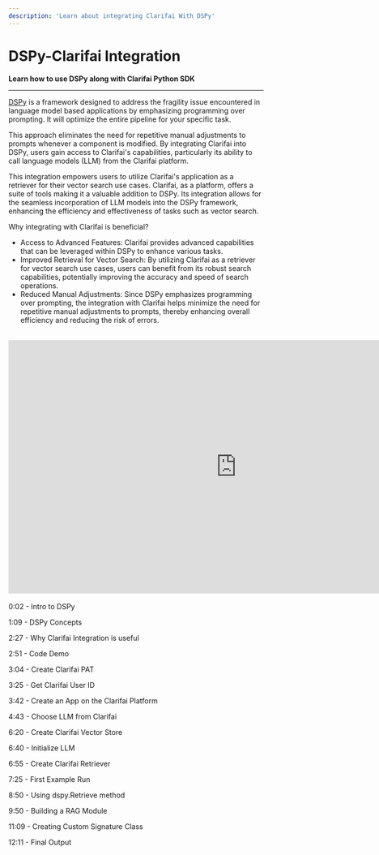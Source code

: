 ```yaml
---
description: 'Learn about integrating Clarifai With DSPy'
---
```



# DSPy-Clarifai Integration
**Learn how to use DSPy along with Clarifai Python SDK**
<hr />

[DSPy](https://dspy-docs.vercel.app/docs/intro) is a framework designed to address the fragility issue encountered in language model based applications by emphasizing programming over prompting. It will optimize the entire pipeline for your specific task.

This approach eliminates the need for repetitive manual adjustments to prompts whenever a component is modified.  By integrating Clarifai into DSPy, users gain access to Clarifai's capabilities, particularly its ability to call language models (LLM) from the Clarifai platform. 

This integration empowers users to utilize Clarifai's application as a retriever for their vector search use cases. Clarifai, as a platform, offers a suite of tools making it a valuable addition to DSPy. Its integration allows for the seamless incorporation of LLM models into the DSPy framework, enhancing the efficiency and effectiveness of tasks such as vector search.



Why integrating with Clarifai is beneficial?
* Access to Advanced Features: Clarifai provides advanced capabilities that can be leveraged within DSPy to enhance various tasks.
* Improved Retrieval for Vector Search: By utilizing Clarifai as a retriever for vector search use cases, users can benefit from its robust search capabilities, potentially improving the accuracy and speed of search operations.
* Reduced Manual Adjustments: Since DSPy emphasizes programming over prompting, the integration with Clarifai helps minimize the need for repetitive manual adjustments to prompts, thereby enhancing overall efficiency and reducing the risk of errors.

<br />

<div style={{ "position":"relative","width": "100%","overflow": "hidden","padding-top": "56.25%"}}>
<iframe width="900" height="500" style={{"position": "absolute","top": "0","left": "0","bottom": "0","right": "0","width": "100%","height": "100%",}} src="https://www.youtube.com/embed/NxFj8Vv0fWY" title="Getting started with DSPy: A beginners guide to RAG" frameborder="0" allow="accelerometer; autoplay; clipboard-write; encrypted-media; gyroscope; picture-in-picture; web-share" allowfullscreen></iframe>
</div>

<br />
0:02 - Intro to DSPy

1:09 - DSPy Concepts

2:27 - Why Clarifai Integration is useful

2:51 - Code Demo

3:04 - Create Clarifai PAT

3:25 - Get Clarifai User ID

3:42 - Create an App on the Clarifai Platform

4:43 - Choose LLM from Clarifai

6:20 - Create Clarifai Vector Store

6:40 - Initialize LLM

6:55 - Create Clarifai Retriever

7:25 - First Example Run

8:50 - Using dspy.Retrieve method

9:50 - Building a RAG Module

11:09 - Creating Custom Signature Class

12:11 - Final Output


<DocCardList items={useCurrentSidebarCategory().items}/>